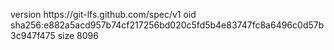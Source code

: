 version https://git-lfs.github.com/spec/v1
oid sha256:e882a5acd957b74cf217256bd020c5fd5b4e83747fc8a6496c0d57b3c947f475
size 8096
